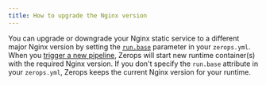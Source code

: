 ```yaml
---
title: How to upgrade the Nginx version
---
```


You can upgrade or downgrade your Nginx static service to a different major Nginx version by setting the <a href="/nginx/how-to/build-pipeline#base-1">`run.base`</a> parameter in your `zerops.yml`. When you [trigger a new pipeline](/nginx/how-to/trigger-pipeline), Zerops will start new runtime container(s) with the required Nginx version. If you don't specify the `run.base` attribute in your `zerops.yml`, Zerops keeps the current Nginx version for your runtime.
